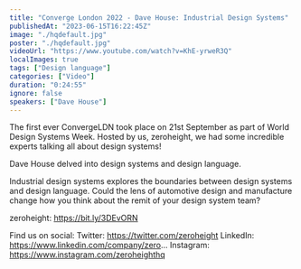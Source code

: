 ```yaml
---
title: "Converge London 2022 - Dave House: Industrial Design Systems"
publishedAt: "2023-06-15T16:22:45Z"
image: "./hqdefault.jpg"
poster: "./hqdefault.jpg"
videoUrl: "https://www.youtube.com/watch?v=KhE-yrweR3Q"
localImages: true
tags: ["Design language"]
categories: ["Video"]
duration: "0:24:55"
ignore: false
speakers: ["Dave House"]
---
```


The first ever ConvergeLDN took place on 21st September as part of World Design Systems Week. Hosted by us, zeroheight, we had some incredible experts talking all about design systems!

Dave House delved into design systems and design language.

Industrial design systems explores the boundaries between design systems and design language. Could the lens of automotive design and manufacture change how you think about the remit of your design system team?

zeroheight: https://bit.ly/3DEvORN

Find us on social:
Twitter: https://twitter.com/zeroheight
LinkedIn: https://www.linkedin.com/company/zero...
Instagram: https://www.instagram.com/zeroheighthq
